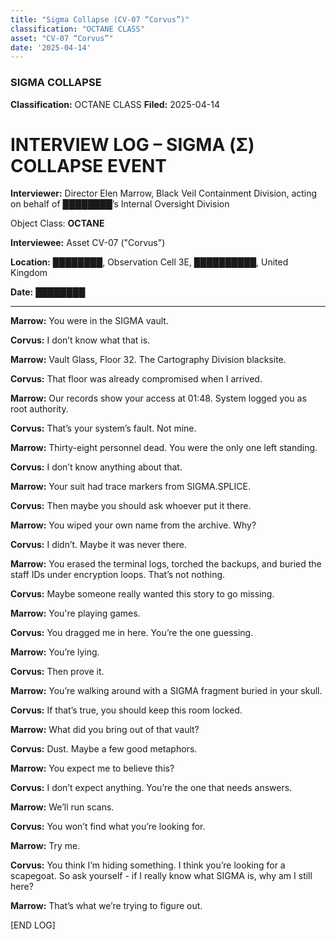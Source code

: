 ```yaml
---
title: "Sigma Collapse (CV-07 “Corvus”)"
classification: "OCTANE CLASS"
asset: "CV-07 “Corvus”"
date: '2025-04-14'
---
```



<HeaderSection date="2025-04-14" objectClass="Octane Class" asset="CV-07 “Corvus”" />

### SIGMA COLLAPSE

**Classification:** OCTANE CLASS
**Filed:** 2025-04-14

# INTERVIEW LOG – SIGMA (Σ) COLLAPSE EVENT

**Interviewer:** Director Elen Marrow, Black Veil Containment Division, acting on behalf of ████████’s Internal Oversight Division

Object Class: **OCTANE**

**Interviewee:** Asset CV-07 ("Corvus")

**Location:** ████████, Observation Cell 3E, ██████████, United Kingdom

**Date:** ████████

---
**Marrow:** You were in the SIGMA vault.

**Corvus:** I don’t know what that is.

**Marrow:** Vault Glass, Floor 32. The Cartography Division blacksite.

**Corvus:** That floor was already compromised when I arrived.

**Marrow:** Our records show your access at 01:48. System logged you as root authority.

**Corvus:** That’s your system’s fault. Not mine.

**Marrow:** Thirty-eight personnel dead. You were the only one left standing.

**Corvus:** I don’t know anything about that.

**Marrow:** Your suit had trace markers from SIGMA.SPLICE.

**Corvus:** Then maybe you should ask whoever put it there.

**Marrow:** You wiped your own name from the archive. Why?

**Corvus:** I didn’t. Maybe it was never there.

**Marrow:** You erased the terminal logs, torched the backups, and buried the staff IDs under encryption loops. That’s not nothing.

**Corvus:** Maybe someone really wanted this story to go missing.

**Marrow:** You're playing games.

**Corvus:** You dragged me in here. You’re the one guessing.

**Marrow:** You’re lying.

**Corvus:** Then prove it.

**Marrow:** You’re walking around with a SIGMA fragment buried in your skull.

**Corvus:** If that’s true, you should keep this room locked.

**Marrow:** What did you bring out of that vault?

**Corvus:** Dust. Maybe a few good metaphors.

**Marrow:** You expect me to believe this?

**Corvus:** I don’t expect anything. You’re the one that needs answers.

**Marrow:** We’ll run scans.

**Corvus:** You won’t find what you’re looking for.

**Marrow:** Try me.

**Corvus:** You think I’m hiding something. I think you’re looking for a scapegoat. So ask yourself - if I really know what SIGMA is, why am I still here?

**Marrow:** That’s what we’re trying to figure out.

[END LOG]


<DossierTagList tags={[]} />
